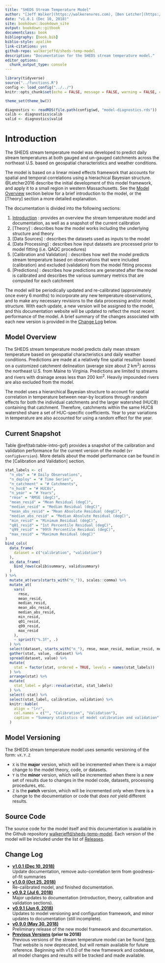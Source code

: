 ```yaml
--- 
title: "SHEDS Stream Temperature Model"
author: "[Jeff Walker](https://walkerenvres.com), [Ben Letcher](https://www.lsc.usgs.gov/?q=cafb-ben-letcher), and [Dan Hocking](https://hockinglab.weebly.com/)"
date: "v1.0.1 (Dec 10, 2018)"
site: bookdown::bookdown_site
output: bookdown::gitbook
documentclass: book
bibliography: [book.bib]
biblio-style: apalike
link-citations: yes
github-repo: walkerjeffd/sheds-temp-model
description: "Documentation for the SHEDS stream temperature model."
editor_options: 
  chunk_output_type: console
---
```


```r
library(tidyverse)
source("../functions.R")
config <- load_config("../../")
knitr::opts_chunk$set(echo = FALSE, message = FALSE, warning = FALSE, comment = NA)

theme_set(theme_bw())

diagnostics <- readRDS(file.path(config$wd, "model-diagnostics.rds"))
calib <- diagnostics$calib
valid <- diagnostics$valid
```

# Introduction {#intro}

The SHEDS stream temperature model was developed to predict daily stream temperatures at both gauged and un-gauged catchments across the northeast U.S. based on geospatial characteristics and weather conditions.

The model is based on a linear mixed effects framework that accounts for spatial and temporal correlations using a hierachical Bayesian structure. @Letcher2016 describe the initial development of this model framework, and apply it to a small region in western Massachusetts. See the [Model Overview] section below for a brief introduction to the model, or the [Theory] section a more detailed explanation.

The documentation is divided into the following sections:

1. [Introduction] : provides an overview the stream temperature model and documentation, as well as a snapshot of the current calibration
1. [Theory] : describes how the model works including the underlying structure and theory
1. [Data Sources] : describes the datasets used as inputs to the model
1. [Data Processing] : describes how input datasets are processed prior to model fitting (i.e. QAQC procedures) 
1. [Calibration and Validation] : describes how well the model predicts stream temperature based on observations that were included (calibration) and excluded (validation) from the model fitting process
1. [Predictions] : describes how predictions are generated after the model is calibrated and describes the various summary metrics that are computed for each catchment

The model will be periodically updated and re-calibrated (approximately once every 6 months) to incorporate any new temperature observations, and to make any necessary revisions to the data processing and/or model structure. With each update, a new version will be assigned to the model, and this documentation website will be updated to reflect the most recent performance of the model. A brief summary of the changes associated with each new version is provided in the [Change Log](#change-log) below.

## Model Overview

The SHEDS stream temperature model predicts daily mean stream temperature based on geospatial characteristics and daily weather conditions. Predictions are made at a relatively fine spatial resultion based on a customized catchment delineation (average size about 2 km^2^) across the northeast U.S. from Maine to Virginia. Predictions are limited to streams and rivers with drainage areas less than 200 km^2^. Heavily impounded rivers are also excluded from the model.

The model uses a hierarchical Bayesian structure to account for spatial correlation in temperature between near-by locations through random effects for both the individual catchments and the larger watershed (HUC8) containing that catchment. Therefore, catchments within the same HUC8 watershed share a set of HUC-specific coefficients. Year to year variations in temperature are also accounted for using a random effect for the year.

## Current Snapshot

Table \@ref(tab:table-intro-gof) provides a snapshot of the calibration and validation performance for the current version of the model (v`r config$version`). More details about the model performance can be found in the [Calibration and Validation] section.

```r
stat_labels <- c(
  "n_obs" = "# Daily Observations",
  "n_deploy" = "# Time Series",
  "n_catchment" = "# Catchments",
  "n_huc8" = "# HUC8s",
  "n_year" = "# Years",
  "rmse" = "RMSE (degC)",
  "mean_resid" = "Mean Residual (degC)",
  "median_resid" = "Median Residual (degC)",
  "mean_abs_resid" = "Mean Absolute Residual (degC)",
  "median_abs_resid" = "Median Absolute Residual (degC)",
  "min_resid" = "Minimum Residual (degC)",
  "q01_resid" = "1st Percentile Residual (degC)",
  "q99_resid" = "99th Percentile Residual (degC)",
  "max_resid" = "Maximum Residual (degC)"
)
bind_cols(
  data_frame(
    dataset = c("calibration", "validation")
  ),
  as_data_frame(
    bind_rows(calib$summary, valid$summary)
  )
) %>%
  mutate_at(vars(starts_with("n_")), scales::comma) %>% 
  mutate_at(
    vars(
      rmse,
      mean_resid,
      median_resid,
      mean_abs_resid,
      median_abs_resid,
      min_resid,
      q01_resid,
      q99_resid,
      max_resid
    ),
    ~ sprintf("%.3f", .)
  ) %>% 
  select(dataset, starts_with("n_"), rmse, mean_resid, median_resid, mean_abs_resid, median_abs_resid, min_resid, q01_resid, q99_resid, max_resid) %>% 
  gather(stat, value, -dataset) %>% 
  spread(dataset, value) %>% 
  mutate(
    stat = factor(stat, ordered = TRUE, levels = names(stat_labels))
  ) %>% 
  arrange(stat) %>% 
  mutate(
    stat_label = plyr::revalue(stat, stat_labels)
  ) %>% 
  select(-stat) %>% 
  select(stat_label, calibration, validation) %>% 
  knitr::kable(
    align = "lrr", 
    col.names = c("", "Calibration", "Validation"),
    caption = "Summary statistics of model calibration and validation"
  )
```

## Model Versioning

The SHEDS stream temperature model uses semantic versioning of the form: `vX.Y.Z`

- `X` is the **major** version, which will be incremented when there is a major change to the model theory, code, or datasets.
- `Y` is the **minor** version, which will be incremented when there is a new set of results due to changes in the model code, datasets, processing procedures, etc.
- `Z` is the **patch** version, which will be incremented only when there is a change to the documentation or code that *does not* yield different results.

## Source Code

The source code for the model itself and this documentation is available in the Github repository [walkerjeffd/sheds-temp-model](https://github.com/walkerjeffd/sheds-temp-model). Each version of the model will be included under the list of  [Releases](https://github.com/walkerjeffd/sheds-temp-model/releases).

## Change Log {#change-log}

- **[v1.0.1 (Dec 10, 2018)](http://ecosheds.org/models/stream-temperature/v1.0.1/)**  
Update documentation, remove auto-correlation term from goodness-of-fit summaries
- **[v1.0.0 (Oct 25, 2018)](http://ecosheds.org/models/stream-temperature/v1.0.0/)**  
Re-calibrated model, and finished documentation.
- **[v0.9.2 (Jul 6, 2018)](http://ecosheds.org/models/stream-temperature/v0.9.2/)**  
Major updates to documentation (introduction, theory, calibration and validation sections).
- **[v0.9.1 (Jun 6, 2018)](http://ecosheds.org/models/stream-temperature/v0.9.1/)**  
Updates to model versioning and configuration framework, and minor updates to documentation (still incomplete).
- **[v0.9.0 (May 30, 2018)](http://ecosheds.org/models/stream-temperature/v0.9.0/)**  
Preliminary release of the new model framework and documentation.
- **[Previous Versions](http://conte-ecology.github.io/conteStreamTemperature_northeast/) (prior to 2018)**  
Previous versions of the stream temperature model can be found [here](http://conte-ecology.github.io/conteStreamTemperature_northeast/). That website is now deprecated, but will remain available for future reference. Beginning with v1.0.0 of the new framework and codebase, all model changes and results will be tracked and made available.

